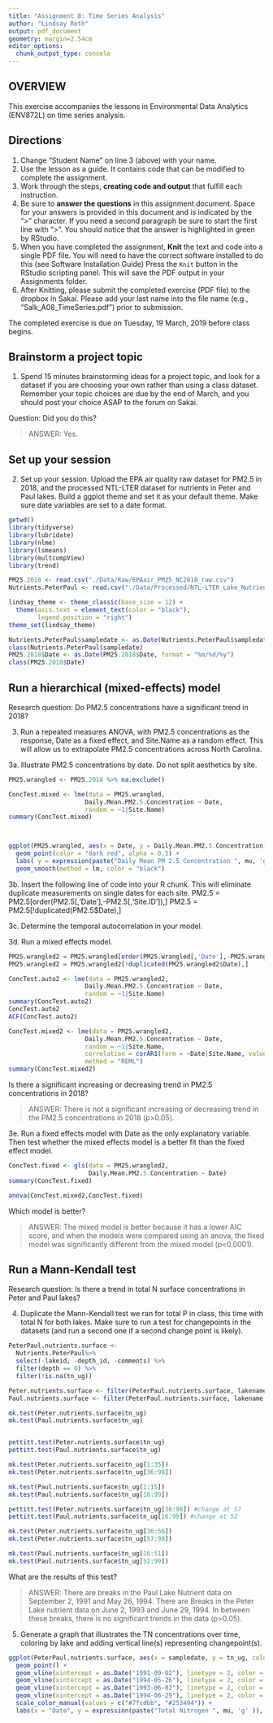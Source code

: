 ```yaml
---
title: "Assignment 8: Time Series Analysis"
author: "Lindsay Roth"
output: pdf_document
geometry: margin=2.54cm
editor_options: 
  chunk_output_type: console
---
```


## OVERVIEW

This exercise accompanies the lessons in Environmental Data Analytics (ENV872L) on time series analysis.

## Directions
1. Change "Student Name" on line 3 (above) with your name.
2. Use the lesson as a guide. It contains code that can be modified to complete the assignment.
3. Work through the steps, **creating code and output** that fulfill each instruction.
4. Be sure to **answer the questions** in this assignment document.
Space for your answers is provided in this document and is indicated by the ">" character.
If you need a second paragraph be sure to start the first line with ">".
You should notice that the answer is highlighted in green by RStudio. 
6. When you have completed the assignment, **Knit** the text and code into a single PDF file.
You will need to have the correct software installed to do this (see Software Installation Guide)
Press the `Knit` button in the RStudio scripting panel.
This will save the PDF output in your Assignments folder.
8. After Knitting, please submit the completed exercise (PDF file) to the dropbox in Sakai. Please add your last name into the file name (e.g., "Salk_A08_TimeSeries.pdf") prior to submission.

The completed exercise is due on Tuesday, 19 March, 2019 before class begins.

## Brainstorm a project topic
1. Spend 15 minutes brainstorming ideas for a project topic, and look for a dataset if you are choosing your own rather than using a class dataset. Remember your topic choices are due by the end of March, and you should post your choice ASAP to the forum on Sakai.

Question: Did you do this?

> ANSWER: Yes.

## Set up your session 
2. Set up your session. Upload the EPA air quality raw dataset for PM2.5 in 2018, and the processed NTL-LTER dataset for nutrients in Peter and Paul lakes. Build a ggplot theme and set it as your default theme. Make sure date variables are set to a date format.

```r
getwd()
library(tidyverse)
library(lubridate)
library(nlme)
library(lsmeans)
library(multcompView)
library(trend)

PM25.2018 <- read.csv("./Data/Raw/EPAair_PM25_NC2018_raw.csv")
Nutrients.PeterPaul <- read.csv("./Data/Processed/NTL-LTER_Lake_Nutrients_PeterPaul_Processed.csv")

lindsay_theme <- theme_classic(base_size = 12) +
  theme(axis.text = element_text(color = "black"), 
        legend.position = "right") 
theme_set(lindsay_theme)

Nutrients.PeterPaul$sampledate <- as.Date(Nutrients.PeterPaul$sampledate, format = "%Y-%m-%d")
class(Nutrients.PeterPaul$sampledate)
PM25.2018$Date <- as.Date(PM25.2018$Date, format = "%m/%d/%y")
class(PM25.2018$Date)

```


## Run a hierarchical (mixed-effects) model

Research question: Do PM2.5 concentrations have a significant trend in 2018?

3. Run a repeated measures ANOVA, with PM2.5 concentrations as the response, Date as a fixed effect, and Site.Name as a random effect. This will allow us to extrapolate PM2.5 concentrations across North Carolina.

3a. Illustrate PM2.5 concentrations by date. Do not split aesthetics by site.

```r
PM25.wrangled <- PM25.2018 %>% na.exclude()

ConcTest.mixed <- lme(data = PM25.wrangled,
                     Daily.Mean.PM2.5.Concentration ~ Date,
                     random = ~1|Site.Name)
summary(ConcTest.mixed)



ggplot(PM25.wrangled, aes(x = Date, y = Daily.Mean.PM2.5.Concentration)) + 
  geom_point(color = "dark red", alpha = 0.5) +
  labs( y = expression(paste("Daily Mean PM 2.5 Concentration ", mu, 'g' ))) +
  geom_smooth(method = lm, color = "black")

```

3b. Insert the following line of code into your R chunk. This will eliminate duplicate measurements on single dates for each site.
PM2.5 = PM2.5[order(PM2.5[,'Date'],-PM2.5[,'Site.ID']),]
PM2.5 = PM2.5[!duplicated(PM2.5$Date),]

3c. Determine the temporal autocorrelation in your model. 

3d. Run a mixed effects model. 

```r
PM25.wrangled2 = PM25.wrangled[order(PM25.wrangled[,'Date'],-PM25.wrangled[,'Site.ID']),]
PM25.wrangled2 = PM25.wrangled2[!duplicated(PM25.wrangled2$Date),]

ConcTest.auto2 <- lme(data = PM25.wrangled2,
                     Daily.Mean.PM2.5.Concentration ~ Date, 
                     random = ~1|Site.Name)
summary(ConcTest.auto2)
ConcTest.auto2
ACF(ConcTest.auto2)

ConcTest.mixed2 <- lme(data = PM25.wrangled2,
                     Daily.Mean.PM2.5.Concentration ~ Date,
                     random = ~1|Site.Name,
                     correlation = corAR1(form = ~Date|Site.Name, value = 0.516),
                     method = "REML")
summary(ConcTest.mixed2)
```

Is there a significant increasing or decreasing trend in PM2.5 concentrations in 2018? 

> ANSWER: There is not a significant increasing or decreasing trend in the PM2.5 concentrations in 2018 (p>0.05). 

3e. Run a fixed effects model with Date as the only explanatory variable. Then test whether the mixed effects model is a better fit than the fixed effect model. 

```r
ConcTest.fixed <- gls(data = PM25.wrangled2,
                      Daily.Mean.PM2.5.Concentration ~ Date)
summary(ConcTest.fixed)

anova(ConcTest.mixed2,ConcTest.fixed)
```


Which model is better?

> ANSWER: The mixed model is better because it has a lower AIC score, and when the models were compared using an anova, the fixed model was significantly different from the mixed model (p<0.0001). 


## Run a Mann-Kendall test

Research question: Is there a trend in total N surface concentrations in Peter and Paul lakes? 

4. Duplicate the Mann-Kendall test we ran for total P in class, this time with total N for both lakes. Make sure to run a test for changepoints in the datasets (and run a second one if a second change point is likely). 

```r
PeterPaul.nutrients.surface <- 
  Nutrients.PeterPaul%>%
  select(-lakeid, -depth_id, -comments) %>%
  filter(depth == 0) %>%
  filter(!is.na(tn_ug))

Peter.nutrients.surface <- filter(PeterPaul.nutrients.surface, lakename == "Peter Lake")
Paul.nutrients.surface <- filter(PeterPaul.nutrients.surface, lakename == "Paul Lake")

mk.test(Peter.nutrients.surface$tn_ug)
mk.test(Paul.nutrients.surface$tn_ug)


pettitt.test(Peter.nutrients.surface$tn_ug)
pettitt.test(Paul.nutrients.surface$tn_ug)

mk.test(Peter.nutrients.surface$tn_ug[1:35])
mk.test(Peter.nutrients.surface$tn_ug[36:98])

mk.test(Paul.nutrients.surface$tn_ug[1:15])
mk.test(Paul.nutrients.surface$tn_ug[16:99])

pettitt.test(Peter.nutrients.surface$tn_ug[36:98]) #change at 57
pettitt.test(Paul.nutrients.surface$tn_ug[16:99]) #change at 52

mk.test(Peter.nutrients.surface$tn_ug[36:56])
mk.test(Peter.nutrients.surface$tn_ug[57:98])

mk.test(Paul.nutrients.surface$tn_ug[16:51])
mk.test(Paul.nutrients.surface$tn_ug[52:99])
```


What are the results of this test?

> ANSWER: There are breaks in the Paul Lake Nutrient data on September 2, 1991 and May 26, 1994.  There are Breaks in the Peter Lake nutrient data on June 2, 1993 and June 29, 1994.  In between these breaks, there is no significant trends in the data (p>0.05).

5. Generate a graph that illustrates the TN concentrations over time, coloring by lake and adding vertical line(s) representing changepoint(s).

```r
ggplot(PeterPaul.nutrients.surface, aes(x = sampledate, y = tn_ug, color = lakename)) + 
  geom_point() +
  geom_vline(xintercept = as.Date("1991-09-02"), linetype = 2, color = "#7fcdbb") + #Paul
  geom_vline(xintercept = as.Date("1994-05-26"), linetype = 2, color = "#7fcdbb") + #Paul
  geom_vline(xintercept = as.Date("1993-06-02"), linetype = 2, color = "#253494") + #Peter
  geom_vline(xintercept = as.Date("1994-06-29"), linetype = 2, color = "#253494") + #Peter
  scale_color_manual(values = c("#7fcdbb", "#253494")) +
  labs(x = "Date", y = expression(paste("Total Nitrogen ", mu, 'g' )), color = "Lake")
```

